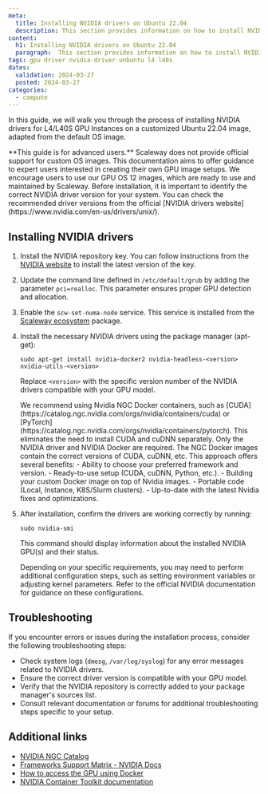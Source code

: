 ```yaml
---
meta:
  title: Installing NVIDIA drivers on Ubuntu 22.04
  description: This section provides information on how to install NVIDIA drivers on Ubuntu 22.04
content:
  h1: Installing NVIDIA drivers on Ubuntu 22.04
  paragraph:  This section provides information on how to install NVIDIA Drivers on Ubuntu 22.04
tags: gpu driver nvidia-driver unbuntu l4 l40s
dates:
  validation: 2024-03-27
  posted: 2024-03-27
categories:
  - compute
---
```


In this guide, we will walk you through the process of installing NVIDIA drivers for L4/L40S GPU Instances on a customized Ubuntu 22.04 image, adapted from the default OS image. 

<Message type="important">
    **This guide is for advanced users.**
    Scaleway does not provide official support for custom OS images. This documentation aims to offer guidance to expert users interested in creating their own GPU image setups. We encourage users to use our GPU OS 12 images, which are ready to use and maintained by Scaleway.
</Message>

<Message type="note">
   Before installation, it is important to identify the correct NVIDIA driver version for your system. You can check the recommended driver versions from the official [NVIDIA drivers website](https://www.nvidia.com/en-us/drivers/unix/).
</Message>

## Installing NVIDIA drivers

1. Install the NVIDIA repository key. You can follow instructions from the [NVIDIA website](https://docs.nvidia.com/cuda/cuda-installation-guide-linux/index.html#prepare-ubuntu) to install the latest version of the key.

2. Update the command line defined in `/etc/default/grub` by adding the parameter `pci=realloc`. This parameter ensures proper GPU detection and allocation.

3. Enable the `scw-set-numa-node` service. This service is installed from the [Scaleway ecosystem](https://launchpad.net/~scaleway/+archive/ubuntu/stable) package.

4. Install the necessary NVIDIA drivers using the package manager (apt-get):
    ```
    sudo apt-get install nvidia-docker2 nvidia-headless-<version> nvidia-utils-<version>
    ```
   Replace `<version>` with the specific version number of the NVIDIA drivers compatible with your GPU model.

    <Message type="tip">
    We recommend using Nvidia NGC Docker containers, such as [CUDA](https://catalog.ngc.nvidia.com/orgs/nvidia/containers/cuda) or [PyTorch](https://catalog.ngc.nvidia.com/orgs/nvidia/containers/pytorch). 
    This eliminates the need to install CUDA and cuDNN separately. Only the NVIDIA driver and NVIDIA Docker are required. The NGC Docker images contain the correct versions of CUDA, cuDNN, etc. 
    This approach offers several benefits:
        - Ability to choose your preferred framework and version.
        - Ready-to-use setup (CUDA, cuDNN, Python, etc.).
        - Building your custom Docker image on top of Nvidia images.
        - Portable code (Local, Instance, K8S/Slurm clusters).
        - Up-to-date with the latest Nvidia fixes and optimizations.
    </Message>

5. After installation, confirm the drivers are working correctly by running:
    ```
    sudo nvidia-smi
    ```
   This command should display information about the installed NVIDIA GPU(s) and their status.

   <Message type="tip">
      Depending on your specific requirements, you may need to perform additional configuration steps, such as setting environment variables or adjusting kernel parameters. Refer to the official NVIDIA documentation for guidance on these configurations.
   </Message>

## Troubleshooting
If you encounter errors or issues during the installation process, consider the following troubleshooting steps:
- Check system logs (`dmesg`, `/var/log/syslog`) for any error messages related to NVIDIA drivers.
- Ensure the correct driver version is compatible with your GPU model.
- Verify that the NVIDIA repository is correctly added to your package manager's sources list.
- Consult relevant documentation or forums for additional troubleshooting steps specific to your setup.

## Additional links

- [NVIDIA NGC Catalog](https://catalog.ngc.nvidia.com/)
- [Frameworks Support Matrix - NVIDIA Docs](https://docs.nvidia.com/deeplearning/frameworks/support-matrix/index.html)
- [How to access the GPU using Docker](/compute/gpu/how-to/use-gpu-with-docker/)
- [NVIDIA Container Toolkit documentation](https://docs.nvidia.com/datacenter/cloud-native/container-toolkit/latest/index.html)